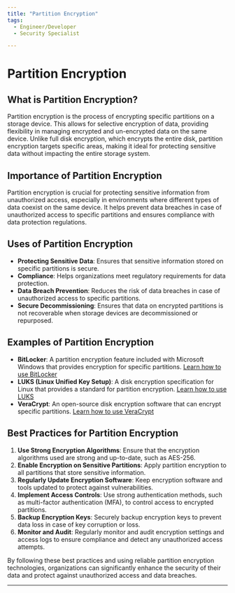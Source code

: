 ```yaml
---
title: "Partition Encryption"
tags:
  - Engineer/Developer
  - Security Specialist

---
```



<TagProvider>
<TagFilter />

# Partition Encryption

<TagList tags={frontmatter.tags} />
<AttributionList contributors={frontmatter.contributors} />

## What is Partition Encryption?

Partition encryption is the process of encrypting specific partitions on a storage device. This allows for selective encryption of data, providing flexibility in managing encrypted and un-encrypted data on the same device. Unlike full disk encryption, which encrypts the entire disk, partition encryption targets specific areas, making it ideal for protecting sensitive data without impacting the entire storage system.

## Importance of Partition Encryption

Partition encryption is crucial for protecting sensitive information from unauthorized access, especially in environments where different types of data coexist on the same device. It helps prevent data breaches in case of unauthorized access to specific partitions and ensures compliance with data protection regulations.

## Uses of Partition Encryption

- **Protecting Sensitive Data**: Ensures that sensitive information stored on specific partitions is secure.
- **Compliance**: Helps organizations meet regulatory requirements for data protection.
- **Data Breach Prevention**: Reduces the risk of data breaches in case of unauthorized access to specific partitions.
- **Secure Decommissioning**: Ensures that data on encrypted partitions is not recoverable when storage devices are decommissioned or repurposed.

## Examples of Partition Encryption

- **BitLocker**: A partition encryption feature included with Microsoft Windows that provides encryption for specific partitions. [Learn how to use BitLocker](https://docs.microsoft.com/en-us/windows/security/information-protection/bitlocker/bitlocker-overview)
- **LUKS (Linux Unified Key Setup)**: A disk encryption specification for Linux that provides a standard for partition encryption. [Learn how to use LUKS](https://gitlab.com/cryptsetup/cryptsetup/-/wikis/FrequentlyAskedQuestions)
- **VeraCrypt**: An open-source disk encryption software that can encrypt specific partitions. [Learn how to use VeraCrypt](https://www.veracrypt.fr/en/Documentation.html)

## Best Practices for Partition Encryption

1. **Use Strong Encryption Algorithms**: Ensure that the encryption algorithms used are strong and up-to-date, such as AES-256.
2. **Enable Encryption on Sensitive Partitions**: Apply partition encryption to all partitions that store sensitive information.
3. **Regularly Update Encryption Software**: Keep encryption software and tools updated to protect against vulnerabilities.
4. **Implement Access Controls**: Use strong authentication methods, such as multi-factor authentication (MFA), to control access to encrypted partitions.
5. **Backup Encryption Keys**: Securely backup encryption keys to prevent data loss in case of key corruption or loss.
6. **Monitor and Audit**: Regularly monitor and audit encryption settings and access logs to ensure compliance and detect any unauthorized access attempts.

By following these best practices and using reliable partition encryption technologies, organizations can significantly enhance the security of their data and protect against unauthorized access and data breaches.

---

</TagProvider>
<ContributeFooter />